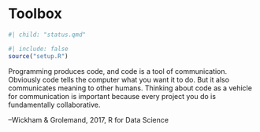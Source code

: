 # Toolbox {#sec-toolbox}


```r
#| child: "status.qmd"
```
```r
#| include: false
source("setup.R")
```


::: {.blockquote}
Programming produces code, and code is a tool of communication. Obviously code tells the computer what you want it to do. But it also communicates meaning to other humans. Thinking about code as a vehicle for communication is important because every project you do is fundamentally collaborative. 

--Wickham & Grolemand, 2017, R for Data Science
:::